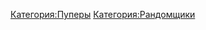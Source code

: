 {{Инфобокс для пуперов
|title2=inefable
|другие_ники=EDDIW
|image3=[[Файл:Inefable.png|left]]
|caption3=
|сферы_творчества=
|год_начала=
|image4=
|caption4=
|имя_фамилия=
|дата_рождения=
|место_проживания=
|ссылки=
*[https://www.youtube.com/channel/UCqskMICSyOanjs_VVXnikjw youtube]
}}
[[Категория:Пуперы]]
[[Категория:Рандомщики]]
